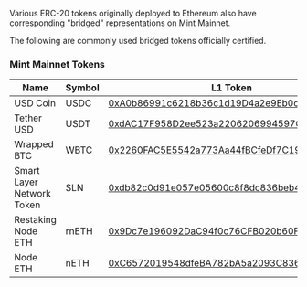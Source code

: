 Various ERC-20 tokens originally deployed to Ethereum also have corresponding "bridged" representations on Mint Mainnet.

The following are commonly used bridged tokens officially certified.

### Mint Mainnet Tokens


| Name             | Symbol     | L1 Token                    | L2 Token                     |
| ---------------- | ---------- | --------------------------- | ---------------------------- |
| USD Coin         | USDC       | [0xA0b86991c6218b36c1d19D4a2e9Eb0cE3606eB48](https://etherscan.io/address/0xA0b86991c6218b36c1d19D4a2e9Eb0cE3606eB48) | [0xb62F35B9546A908d11c5803ecBBA735AbC3E3eaE](https://explorer.mintchain.io/address/0xb62F35B9546A908d11c5803ecBBA735AbC3E3eaE) |
| Tether USD       | USDT       | [0xdAC17F958D2ee523a2206206994597C13D831ec7](https://etherscan.io/address/0xdAC17F958D2ee523a2206206994597C13D831ec7) | [0x05D032ac25d322df992303dCa074EE7392C117b9](https://explorer.mintchain.io/address/0x05D032ac25d322df992303dCa074EE7392C117b9) |
| Wrapped BTC      | WBTC       | [0x2260FAC5E5542a773Aa44fBCfeDf7C193bc2C599](https://etherscan.io/address/0x2260FAC5E5542a773Aa44fBCfeDf7C193bc2C599) | [0x03C7054BCB39f7b2e5B2c7AcB37583e32D70Cfa3](https://explorer.mintchain.io/address/0x03C7054BCB39f7b2e5B2c7AcB37583e32D70Cfa3) |
| Smart Layer Network Token | SLN  | [0xdb82c0d91e057e05600c8f8dc836beb41da6df14](https://etherscan.io/address/0xdb82c0d91e057e05600c8f8dc836beb41da6df14) | [0xA356c6c6Dc0fEC7EB14778269Fa4fc38A4FB3D1f](https://explorer.mintchain.io/address/0xA356c6c6Dc0fEC7EB14778269Fa4fc38A4FB3D1f) |
| Restaking Node ETH | rnETH  | [0x9Dc7e196092DaC94f0c76CFB020b60FA75B97C5b](https://etherscan.io/address/0x9Dc7e196092DaC94f0c76CFB020b60FA75B97C5b) | [0xB24a0C27c847e1CB4600901CA53671F5100A4Aaa](https://explorer.mintchain.io/address/0xB24a0C27c847e1CB4600901CA53671F5100A4Aaa) |
| Node ETH | nETH  | [0xC6572019548dfeBA782bA5a2093C836626C7789A](https://etherscan.io/address/0xc6572019548dfeba782ba5a2093c836626c7789a) | [0xFd24287551068981737F64ab5f4054DA27F01833](https://explorer.mintchain.io/address/0xfd24287551068981737f64ab5f4054da27f01833) |